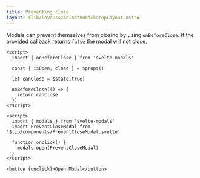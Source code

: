 ```yaml
---
title: Preventing close
layout: $lib/layouts/AnimatedBackdropLayout.astro
---
```


Modals can prevent themselves from closing by using `onBeforeClose`. 
If the provided callback returns `false` the modal will not close.

```svelte
<script>
  import { onBeforeClose } from 'svelte-modals'

  const { isOpen, close } = $props()

  let canClose = $state(true)

  onBeforeClose(() => {    
    return canClose
  })
</script>
```


```svelte live layout="$lib/layouts/code/NoCode.astro"
<script>
  import { modals } from 'svelte-modals'
  import PreventCloseModal from '$lib/components/PreventCloseModal.svelte'

  function onclick() {
    modals.open(PreventCloseModal)
  }
</script>

<button {onclick}>Open Modal</button>
```

